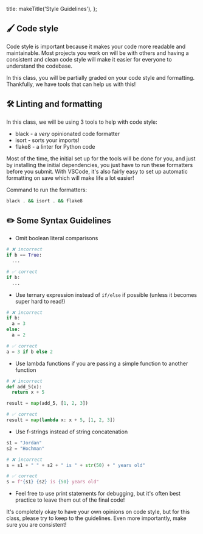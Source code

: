 
  title: makeTitle('Style Guidelines'),
};

## 🖌️ Code style

Code style is important because it makes your code more readable and maintainable. Most projects you work on will be with others and having a consistent and clean code style will make it easier for everyone to understand the codebase.

In this class, you will be partially graded on your code style and formatting. Thankfully, we have tools that can help us with this!

## 🛠️ Linting and formatting

In this class, we will be using 3 tools to help with code style:

- black - a _very_ opinionated code formatter
- isort - sorts your imports!
- flake8 - a linter for Python code

<Alert mdx type="success">
  Most of the time, the initial set up for the tools will be done for you, and
  just by installing the initial dependencies, you just have to run these
  formatters before you submit. With VSCode, it's also fairly easy to set up
  automatic formatting on save which will make life a lot easier!
</Alert>

Command to run the formatters:
```bash
black . && isort . && flake8
```

## ✏️ Some Syntax Guidelines

- Omit boolean literal comparisons

```python
# ❌ incorrect
if b == True:
  ...

# ✅ correct
if b:
  ...
```

- Use ternary expression instead of `if/else` if possible (unless it becomes super hard to read!)

```python
# ❌ incorrect
if b:
  a = 3
else:
  a = 2

# ✅ correct
a = 3 if b else 2
```

- Use lambda functions if you are passing a simple function to another function

```python
# ❌ incorrect
def add_5(x):
  return x + 5

result = map(add_5, [1, 2, 3])

# ✅ correct
result = map(lambda x: x + 5, [1, 2, 3])
```

- Use f-strings instead of string concatenation

```python
s1 = "Jordan"
s2 = "Hochman"

# ❌ incorrect
s = s1 + " " + s2 + " is " + str(50) + " years old"

# ✅ correct
s = f"{s1} {s2} is {50} years old"
```

- Feel free to use print statements for debugging, but it's often best practice to leave them out of the final code!

<Alert mdx>
  It's completely okay to have your own opinions on code style, but for this
  class, please try to keep to the guidelines. Even more importantly, make sure
  you are consistent!
</Alert>